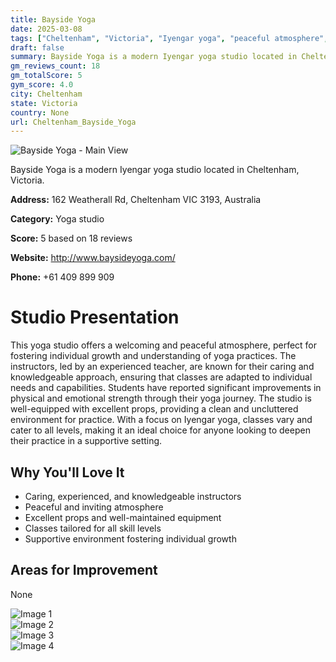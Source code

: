 ```yaml
---
title: Bayside Yoga
date: 2025-03-08
tags: ["Cheltenham", "Victoria", "Iyengar yoga", "peaceful atmosphere", "modern facilities", "Cheltenham"]  
draft: false
summary: Bayside Yoga is a modern Iyengar yoga studio located in Cheltenham, Victoria.
gm_reviews_count: 18
gm_totalScore: 5
gym_score: 4.0
city: Cheltenham
state: Victoria
country: None
url: Cheltenham_Bayside_Yoga
---
```


<div className="aspect-[16/9] relative my-8">
  <img 
    src="https://lh5.googleusercontent.com/p/AF1QipPn07zSNq4ZXZgw51jJzz027vCnyAz5aHnc6KMr=w1920-h1080-k-no"
    alt="Bayside Yoga - Main View"
    className="object-cover absolute inset-0 w-full h-full rounded-lg"
  />
</div>

Bayside Yoga is a modern Iyengar yoga studio located in Cheltenham, Victoria.

**Address:** 162 Weatherall Rd, Cheltenham VIC 3193, Australia

**Category:** Yoga studio

**Score:** 5 based on 18 reviews

**Website:** http://www.baysideyoga.com/

**Phone:** +61 409 899 909

# Studio Presentation

This yoga studio offers a welcoming and peaceful atmosphere, perfect for fostering individual growth and understanding of yoga practices. The instructors, led by an experienced teacher, are known for their caring and knowledgeable approach, ensuring that classes are adapted to individual needs and capabilities. Students have reported significant improvements in physical and emotional strength through their yoga journey. The studio is well-equipped with excellent props, providing a clean and uncluttered environment for practice. With a focus on Iyengar yoga, classes vary and cater to all levels, making it an ideal choice for anyone looking to deepen their practice in a supportive setting.



## Why You'll Love It

- Caring, experienced, and knowledgeable instructors
- Peaceful and inviting atmosphere
- Excellent props and well-maintained equipment
- Classes tailored for all skill levels
- Supportive environment fostering individual growth

## Areas for Improvement

None

<div className="grid grid-cols-1 xl:grid-cols-2 gap-4 my-8">
<div className="aspect-[4/3] relative"><img src="https://lh5.googleusercontent.com/p/AF1QipOYafBIFiahB3wSdpmhQH-JOD-qsvqKYxXpjlgS=w1920-h1080-k-no" alt="Image 1" className="object-cover absolute inset-0 w-full h-full rounded-lg" /></div>
<div className="aspect-[4/3] relative"><img src="https://lh5.googleusercontent.com/p/AF1QipOKV9RB2TX5R6cBJqtZGiPnN0o0pwJ3ckd5Igfw=w1920-h1080-k-no" alt="Image 2" className="object-cover absolute inset-0 w-full h-full rounded-lg" /></div>
<div className="aspect-[4/3] relative"><img src="https://lh5.googleusercontent.com/p/AF1QipOi5O-9OcihM3j1sj1PGEWvgw3uPGngnYoI4AUM=w1920-h1080-k-no" alt="Image 3" className="object-cover absolute inset-0 w-full h-full rounded-lg" /></div>
<div className="aspect-[4/3] relative"><img src="https://lh5.googleusercontent.com/p/AF1QipNP5_lRk7OctreU2aluaBOqO4TicRG10EVCq2DL=w1920-h1080-k-no" alt="Image 4" className="object-cover absolute inset-0 w-full h-full rounded-lg" /></div>
</div>